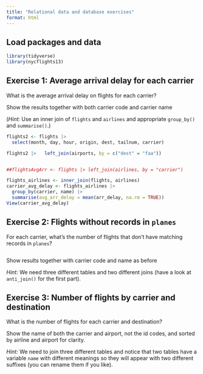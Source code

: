 ```yaml
---
title: "Relational data and database exercises"
format: html
---
```


## Load packages and data

```r
library(tidyverse)
library(nycflights13)
```

## Exercise 1: Average arrival delay for each carrier

What is the average arrival delay on flights for each carrier?

Show the results together with both carrier code and carrier name

(*Hint:* Use an inner join of `flights` and `airlines` and appropriate `group_by()` and `summarise()`.)

```r
flights2 <- flights |> 
  select(month, day, hour, origin, dest, tailnum, carrier)

flights2 |>   left_join(airports, by = c("dest" = "faa"))


##flightsAvgArr <- flights |> left_join(airlines, by = "carrier")

flights_airlines <- inner_join(flights, airlines)
carrier_avg_delay <- flights_airlines |>
  group_by(carrier, name) |>
  summarise(avg_arr_delay = mean(arr_delay, na.rm = TRUE))
View(carrier_avg_delay)

```


## Exercise 2: Flights without records in `planes`

For each carrier, what's the number of flights that don't have matching records in `planes`?

```r

```


Show results together with carrier code and name as before

*Hint:* We need three different tables and two different joins (have a look at `anti_join()` for the first part).

## Exercise 3: Number of flights by carrier and destination

What is the number of flights for each carrier and destination?

Show the name of both the carrier and airport, not the id codes, and sorted by airline and airport for clarity.

*Hint:* We need to join three different tables and notice that two tables have a variable `name` with different meanings so they will appear with two different suffixes (you can rename them if you like).
